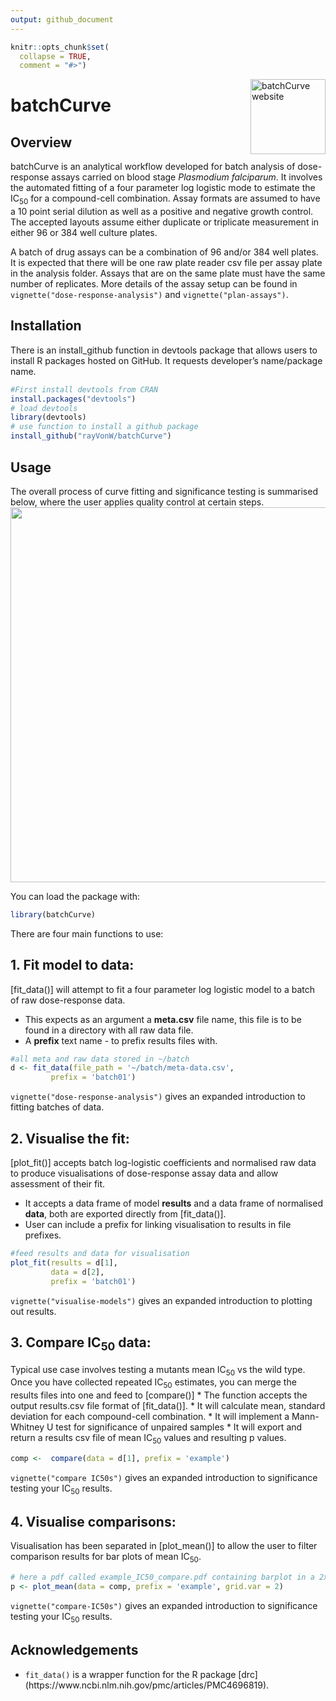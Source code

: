```yaml
---
output: github_document
---
```


```r
knitr::opts_chunk$set(
  collapse = TRUE,
  comment = "#>")
```
 
<a href="https://rayvonw.github.io/batchCurve/"><img src="man/figures/logo.png" align="right" height="120" alt="batchCurve website" /></a>

# batchCurve

## Overview

batchCurve is an analytical workflow developed for batch analysis of dose-response assays carried on blood stage _Plasmodium falciparum_. It involves the automated fitting of a four parameter log logistic mode to estimate the IC~50~ for a compound-cell combination. Assay formats are assumed to have a 10 point serial dilution as well as a positive and negative growth control. The accepted layouts assume either duplicate or triplicate measurement in either 96 or 384 well culture plates.

A batch of drug assays can be a combination of 96 and/or 384 well plates. It is expected that there will be one raw plate reader csv file per assay plate in the analysis folder. Assays that are on the same plate must have the same number of replicates. More details of the assay setup can be found in `vignette("dose-response-analysis")` and `vignette("plan-assays")`.

## Installation

There is an install_github function in devtools package that allows users to install R packages hosted on GitHub. It requests developer’s name/package name.

```r
#First install devtools from CRAN
install.packages("devtools")
# load devtools
library(devtools)
# use function to install a github package
install_github("rayVonW/batchCurve")
```
## Usage

The overall process of curve fitting and significance testing is summarised below, where the user applies quality control at certain steps.
<center>
![](./vignettes/workflow.png){width=600px}
</center>

You can load the package with:

```r
library(batchCurve)
```

There are four main functions to use:

## 1. Fit model to data: 
[fit_data()] will attempt to fit a four parameter log logistic model to a batch of raw dose-response data.

* This expects as an argument a **meta.csv** file name, this file is to be found in a directory with all raw data file.
* A **prefix** text name - to prefix results files with.
  
```r
#all meta and raw data stored in ~/batch
d <- fit_data(file_path = '~/batch/meta-data.csv', 
         prefix = 'batch01')
```
`vignette("dose-response-analysis")` gives an expanded introduction to fitting batches of data.

## 2. Visualise the fit:
[plot_fit()] accepts batch log-logistic coefficients and normalised raw data to produce visualisations of dose-response assay data and allow assessment of their fit. 

  * It accepts a data frame of model **results** and a data frame of normalised **data**, both are exported directly from [fit_data()].
  * User can include a prefix for linking visualisation to results in file prefixes.

```r
#feed results and data for visualisation
plot_fit(results = d[1], 
         data = d[2],
         prefix = 'batch01')
```
`vignette("visualise-models")` gives an expanded introduction to plotting out results.

## 3. Compare IC~50~ data:
Typical use case involves testing a mutants mean IC~50~ vs the wild type. Once you have collected repeated IC~50~ estimates, you can merge the results files into one and feed to [compare()]
    * The function accepts the output results.csv file format of [fit_data()]. 
    * It will calculate mean, standard deviation for each compound-cell combination.
    * It will implement a Mann-Whitney U test for significance of unpaired samples 
    * It will export and return a results csv file of mean IC~50~ values and resulting p values.
    

```r
comp <-  compare(data = d[1], prefix = 'example')

```
`vignette("compare IC50s")` gives an expanded introduction to significance testing your IC~50~ results.

## 4. Visualise comparisons:

Visualisation has been separated in [plot_mean()] to allow the user to filter comparison results for bar plots of mean IC~50~. 

```r
# here a pdf called example_IC50_compare.pdf containing barplot in a 2x2 grid
p <- plot_mean(data = comp, prefix = 'example', grid.var = 2)
```
`vignette("compare-IC50s")` gives an expanded introduction to significance testing your IC~50~ results.

## Acknowledgements

* `fit_data()` is a wrapper function for the R package [drc] (https://www.ncbi.nlm.nih.gov/pmc/articles/PMC4696819).
